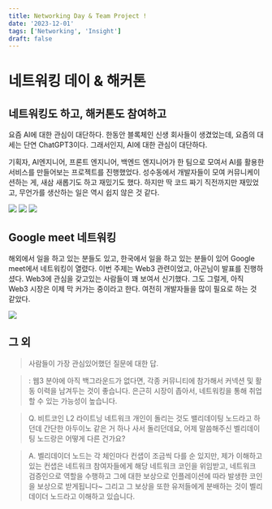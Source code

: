 ```yaml
---
title: Networking Day & Team Project !
date: '2023-12-01'
tags: ['Networking', 'Insight']
draft: false
---
```


# 네트워킹 데이 & 해커톤

## 네트워킹도 하고, 해커톤도 참여하고

요즘 AI에 대한 관심이 대단하다.
한동안 블록체인 신생 회사들이 생겼었는데,
요즘의 대세는 단연 ChatGPT3이다.
그래서인지, AI에 대한 관심이 대단하다.

기획자, AI엔지니어, 프론트 엔지니어, 백엔드 엔지니어가 한 팀으로 모여서
AI를 활용한 서비스를 만들어보는 프로젝트를 진행했었다.
성수동에서 개발자들이 모여 커뮤니케이션하는 게, 새삼 새롭기도 하고 재밌기도 했다.
하지만 딱 코드 짜기 직전까지만 재밌었고, 무언가를 생산하는 일은 역시 쉽지 않은 것 같다.

![](../static/images/team-hackerton-1.png)
![](../static/images/team-hackerton-2.png)
![](../static/images/team-hackerton-3.png)

## Google meet 네트워킹

해외에서 일을 하고 있는 분들도 있고, 한국에서 일을 하고 있는 분들이 있어 Google meet에서 네트워킹이 열렸다.
이번 주제는 Web3 관련이었고, 아곤님이 발표를 진행하셨다.
Web3에 관심을 갖고있는 사람들이 꽤 보여서 신기했다.
그도 그럴게, 아직 Web3 시장은 이제 막 커가는 중이라고 한다.
여전히 개발자들을 많이 필요로 하는 것 같았다.

![](../static/images/networking-day-2.png)

## 그 외

> 사람들이 가장 관심있어했던 질문에 대한 답.

> : 웹3 분야에 아직 백그라운드가 없다면,
각종 커뮤니티에 참가해서 커넥션 및 활동 이력을 남겨두는 것이 좋습니다.
은근히 시장이 좁아서, 네트워킹을 통해 취업할 수 있는 가능성이 높습니다.

> Q. 비트코인 L2 라이트닝 네트워크 개인이 돌리는 것도 밸리데이팅 노드라고 하던데
간단한 아두이노 같은 거 하나 사서 돌리던데요, 어제 말씀해주신 벨리데이팅 노드랑은 어떻게 다른 건가요?

> A. 벨리데이더 노드는 각 체인마다 컨샙이 조금씩 다를 순 있지만,
제가 이해하고있는 컨샙은
네트워크 참여자들에게 해당 네트워크 코인을 위임받고, 네트워크 검증인으로 역할을 수행하고 그에 대한 보상으로 인플레이션에 따라 발생한 코인을 보상으로 받게됩니다~
그리고 그 보상을 또한 유저들에게 분배하는 것이 벨리데이더 노드라고 이해하고 있습니다.